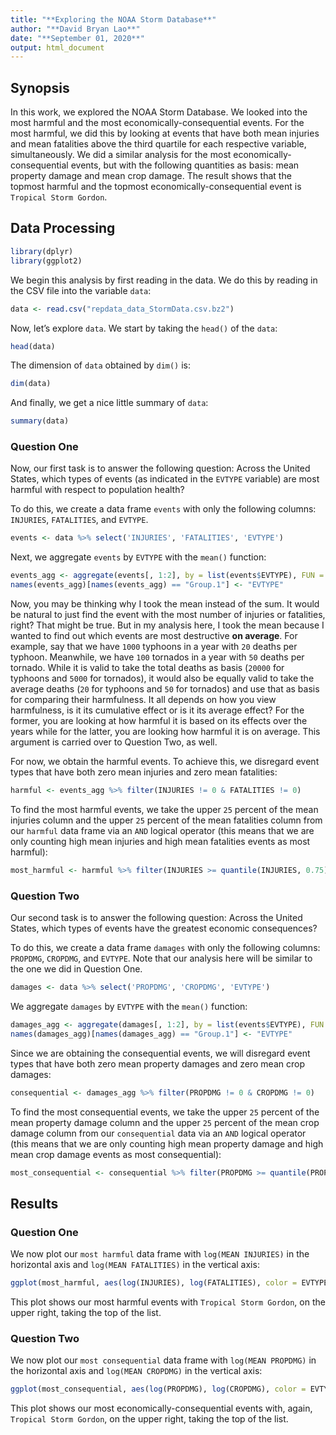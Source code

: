 ```yaml
---
title: "**Exploring the NOAA Storm Database**"
author: "**David Bryan Lao**"
date: "**September 01, 2020**"
output: html_document
---
```


## **Synopsis**

In this work, we explored the NOAA Storm Database.  We looked into the most harmful and the most economically-consequential events.  For the most harmful, we did this by looking at events that have both mean injuries and mean fatalities above the third quartile for each respective variable, simultaneously.  We did a similar analysis for the most economically-consequential events, but with the following quantities as basis: mean property damage and mean crop damage.  The result shows that the topmost harmful and the topmost economically-consequential event is `Tropical Storm Gordon`.

## **Data Processing**

```r
library(dplyr)
library(ggplot2)
```

We begin this analysis by first reading in the data.  We do this by reading in the CSV file into the variable `data`:

```r
data <- read.csv("repdata_data_StormData.csv.bz2")
```

Now, let's explore `data`.  We start by taking the `head()` of the `data`:

```r
head(data)
```

The dimension of `data` obtained by `dim()` is:

```r
dim(data)
```

And finally, we get a nice little summary of `data`:

```r
summary(data)
```

### **Question One**

Now, our first task is to answer the following question: Across the United States, which types of events (as indicated in the `EVTYPE` variable) are most harmful with respect to population health?

To do this, we create a data frame `events` with only the following columns: `INJURIES`, `FATALITIES`, and `EVTYPE`.

```r
events <- data %>% select('INJURIES', 'FATALITIES', 'EVTYPE')
```

Next, we aggregate `events` by `EVTYPE` with the `mean()` function:

```r
events_agg <- aggregate(events[, 1:2], by = list(events$EVTYPE), FUN = mean)
names(events_agg)[names(events_agg) == "Group.1"] <- "EVTYPE"
```

Now, you may be thinking why I took the mean instead of the sum.  It would be natural to just find the event with the most number of injuries or fatalities, right?  That might be true.  But in my analysis here, I took the mean because I wanted to find out which events are most destructive **on average**.  For example, say that we have `1000` typhoons in a year with `20` deaths per typhoon.  Meanwhile, we have `100` tornados in a year with `50` deaths per tornado.  While it is valid to take the total deaths as basis (`20000` for typhoons and `5000` for tornados), it would also be equally valid to take the average deaths (`20` for typhoons and `50` for tornados) and use  that as basis for comparing their harmfulness.  It all depends on how you view harmfulness, is it its cumulative effect or is it its average effect?  For the former, you are looking at how harmful it is based on its effects over the years while for the latter, you are looking how harmful it is on average.  This argument is carried over to Question Two, as well.

For now, we obtain the harmful events.  To achieve this, we disregard event types that have both zero mean injuries and zero mean fatalities:

```r
harmful <- events_agg %>% filter(INJURIES != 0 & FATALITIES != 0)
```

To find the most harmful events, we take the upper `25` percent of the mean injuries column and the upper `25` percent of the mean fatalities column from our `harmful` data frame via an `AND` logical operator (this means that we are only counting high mean injuries and high mean fatalities events as most harmful):

```r
most_harmful <- harmful %>% filter(INJURIES >= quantile(INJURIES, 0.75) & FATALITIES >= quantile(FATALITIES, 0.75))
```

### **Question Two**

Our second task is to answer the following question: Across the United States, which types of events have the greatest economic consequences?

To do this, we create a data frame `damages` with only the following columns: `PROPDMG`, `CROPDMG`, and `EVTYPE`.  Note that our analysis here will be similar to the one we did in Question One.

```r
damages <- data %>% select('PROPDMG', 'CROPDMG', 'EVTYPE')
```

We aggregate `damages` by `EVTYPE` with the `mean()` function:

```r
damages_agg <- aggregate(damages[, 1:2], by = list(events$EVTYPE), FUN = mean)
names(damages_agg)[names(damages_agg) == "Group.1"] <- "EVTYPE"
```

Since we are obtaining the consequential events, we will disregard event types that have both zero mean property damages and zero mean crop damages:

```r
consequential <- damages_agg %>% filter(PROPDMG != 0 & CROPDMG != 0)
```

To find the most consequential events, we take the upper `25` percent of the mean property damage column and the upper `25` percent of the mean crop damage column from our `consequential` data via an `AND` logical operator (this means that we are only counting high mean property damage and high mean crop damage events as most consequential):

```r
most_consequential <- consequential %>% filter(PROPDMG >= quantile(PROPDMG, 0.75) & CROPDMG >= quantile(CROPDMG, 0.75))
```

## **Results**

### **Question One**

We now plot our `most harmful` data frame with `log(MEAN INJURIES)` in the horizontal axis and `log(MEAN FATALITIES)` in the vertical axis:

```r
ggplot(most_harmful, aes(log(INJURIES), log(FATALITIES), color = EVTYPE)) + geom_point(size = 5) + labs(x = 'log(MEAN INJURIES)', y = 'log(MEAN FATALITIES)')
```

This plot shows our most harmful events with `Tropical Storm Gordon`, on the upper right, taking the top of the list.  

### **Question Two**

We now plot our `most consequential` data frame with `log(MEAN PROPDMG)` in the horizontal axis and `log(MEAN CROPDMG)` in the vertical axis:

```r
ggplot(most_consequential, aes(log(PROPDMG), log(CROPDMG), color = EVTYPE)) + geom_point(size = 5) + labs(x = 'log(MEAN PROPDMG)', y = 'log(MEAN CROPDMG)')
```

This plot shows our most economically-consequential events with, again, `Tropical Storm Gordon`, on the upper right, taking the top of the list.

